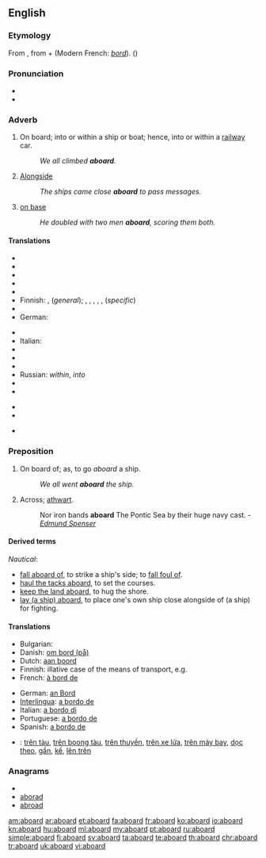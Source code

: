 ==English==

===Etymology===
From {{etyl|enm|en}}, from {{etyl|fro|en}} {{term|a||lang=fro|on, in}} + {{term|board||lang=fro}} (Modern French: ''[[bord]]''). ({{prefix|a|board}})

===Pronunciation===
* {{IPA| [ə'bɔ:rd]}}
* {{audio|en-us-aboard.ogg|Audio (US)}}

===Adverb===
{{en-adv|-}}

# On board; into or within a ship or boat; hence, into or within a [[railway]] car.
#: ''We all climbed '''aboard'''.''
# {{nautical}} [[alongside|Alongside]]
#: ''The ships came close '''aboard''' to pass messages.''
# {{baseball}} [[on base]]
#: ''He doubled with two men '''aboard''', scoring them both.''

====Translations====
{{trans-top|on board}}
* {{trreq|Arabic}}
* {{trreq|Armenian}}
* {{trreq|Chinese}}
* {{trreq|Czech}}
* {{trreq|Dutch}}
* Finnish: {{t-|fi|kyytiin}},  {{t-|fi|kyydissä}} (''general'');  {{t-|fi|laivaan}},  {{t-|fi|laivassa}},  {{t-|fi|koneeseen}},  {{t-|fi|koneessa}},  {{t|fi|vaunuun}}, {{t|fi|vauinussa}}  (''specific'')
* {{trreq|French}}
* German: {{t|de|an Bord}}
{{trans-mid}}
* {{trreq|Hindi}}
* Italian: {{t|it|a bordo}}
* {{trreq|Japanese}}
* {{trreq|Korean}}
* {{trreq|Portuguese}}
* Russian: {{t|ru|на борту|tr=na bortú}} ''within'', {{t|ru|на борт|tr=na bort}}  ''into''
* {{trreq|Spanish}}
* {{trreq|Vietnamese}}
{{trans-bottom}}
{{trans-top|baseball}}
*{{trreq|Japanese}}
*{{trreq|Korean}}
{{trans-mid}}
*{{trreq|Spanish}}
{{trans-bottom}}

===Preposition===
{{en-prep}}

# On board of; as, to go ''aboard'' a ship.
#: ''We all went '''aboard''' the ship.''
# {{obsolete}} Across; [[athwart]].
#: {{rfdate}} Nor iron bands '''aboard''' The Pontic Sea by their huge navy cast. - ''[[w:Edmund Spenser|Edmund Spenser]]''

====Derived terms====
{{rfc|definitions belong in separate entries}}
''Nautical'':
* [[fall aboard of]], to strike a ship's side; to [[fall foul of]].
* [[haul the tacks aboard]], to set the courses.
* [[keep the land aboard]], to hug the shore.
* [[lay (a ship) aboard]], to place one's own ship close alongside of (a ship) for fighting.

====Translations====
{{trans-top|on board of}}
* Bulgarian: {{t|bg|на борда}}
* Danish: [[om bord (på)]]
* Dutch: [[aan boord]]
* Finnish: illative case of the means of transport, e.g. {{t-|fi|laivaan}}
* French: [[à bord de]]
{{trans-mid}}
* German: [[an Bord]]
* [[Interlingua]]: [[a bordo de]]
* Italian: [[a bordo di]]
* Portuguese: [[a bordo de]]
* Spanish: [[a bordo de]]
{{trans-bottom}}

{{checktrans}}
* {{ttbc|Vietnamese}}: [[trên tàu]], [[trên boong tàu]], [[trên thuyền]], [[trên xe lửa]], [[trên máy bay]], [[dọc theo]], [[gần]], [[kế]], [[lên trên]]

===Anagrams===
* {{alphagram|aabdor}}
* [[aborad#English|aborad]]
* [[abroad#English|abroad]]

[[am:aboard]]
[[ar:aboard]]
[[et:aboard]]
[[fa:aboard]]
[[fr:aboard]]
[[ko:aboard]]
[[io:aboard]]
[[kn:aboard]]
[[hu:aboard]]
[[ml:aboard]]
[[my:aboard]]
[[pt:aboard]]
[[ru:aboard]]
[[simple:aboard]]
[[fi:aboard]]
[[sv:aboard]]
[[ta:aboard]]
[[te:aboard]]
[[th:aboard]]
[[chr:aboard]]
[[tr:aboard]]
[[uk:aboard]]
[[vi:aboard]]